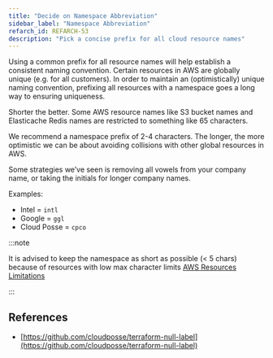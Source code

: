 ```yaml
---
title: "Decide on Namespace Abbreviation"
sidebar_label: "Namespace Abbreviation"
refarch_id: REFARCH-53
description: "Pick a concise prefix for all cloud resource names"
---
```


Using a common prefix for all resource names will help establish a consistent naming convention. Certain resources in
AWS are globally unique (e.g. for all customers). In order to maintain an (optimistically) unique naming convention,
prefixing all resources with a namespace goes a long way to ensuring uniqueness.

Shorter the better. Some AWS resource names like S3 bucket names and Elasticache Redis names are restricted to something
like 65 characters.

We recommend a namespace prefix of 2-4 characters. The longer, the more optimistic we can be about avoiding collisions
with other global resources in AWS.

Some strategies we’ve seen is removing all vowels from your company name, or taking the initials for longer company
names.

Examples:

- Intel = `intl`
- Google = `ggl`
- Cloud Posse = `cpco`

:::note

It is advised to keep the namespace as short as possible (< 5 chars) because of resources with low max character limits
[AWS Resources Limitations](/resources/aws/aws-feature-requests-and-limitations/)

:::

## References

- [https://github.com/cloudposse/terraform-null-label](https://github.com/cloudposse/terraform-null-label)
